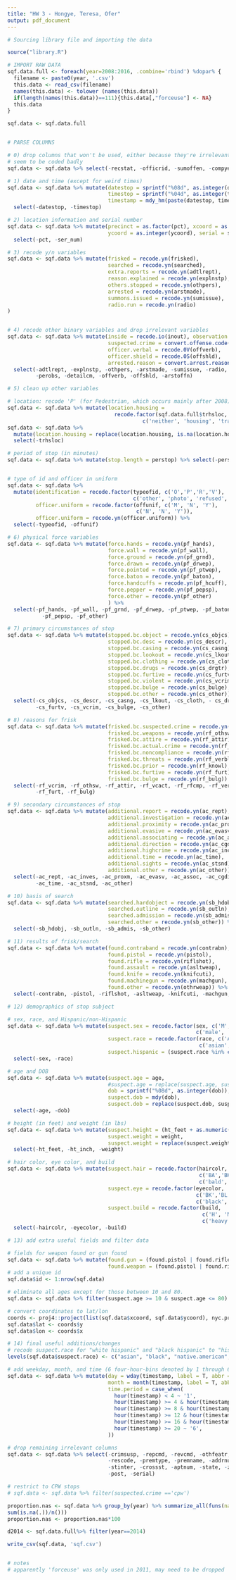 ```yaml
---
title: "HW 3 - Hongye, Teresa, Ofer"
output: pdf_document
---
```


```r
# Sourcing library file and importing the data

source("library.R")
```


```r
# IMPORT RAW DATA
sqf.data.full <- foreach(year=2008:2016, .combine='rbind') %dopar% {
  filename <- paste0(year, '.csv')
  this.data <- read_csv(filename)
  names(this.data) <- tolower (names(this.data))
  if(length(names(this.data))==111){this.data[,"forceuse"] <- NA}
  this.data
}
```


```r
sqf.data <- sqf.data.full


# PARSE COLUMNS

# 0) drop columns that won't be used, either because they're irrelevant or 
# seem to be coded badly
sqf.data <- sqf.data %>% select(-recstat, -officrid, -sumoffen, -compyear, -comppct)

# 1) date and time (except for weird times)
sqf.data <- sqf.data %>% mutate(datestop = sprintf("%08d", as.integer(datestop)),
                                timestop = sprintf("%04d", as.integer(timestop)),
                                timestamp = mdy_hm(paste(datestop, timestop))) %>% 
  select(-datestop, -timestop)

# 2) location information and serial number
sqf.data <- sqf.data %>% mutate(precinct = as.factor(pct), xcoord = as.integer(xcoord),
                                ycoord = as.integer(ycoord), serial = ser_num) %>% 
  select(-pct, -ser_num)

# 3) recode y/n variables
sqf.data <- sqf.data %>% mutate(frisked = recode.yn(frisked), 
                                searched = recode.yn(searched), 
                                extra.reports = recode.yn(adtlrept),
                                reason.explained = recode.yn(explnstp), 
                                others.stopped = recode.yn(othpers),
                                arrested = recode.yn(arstmade),
                                summons.issued = recode.yn(sumissue),
                                radio.run = recode.yn(radio)
) 


# 4) recode other binary variables and drop irrelevant variables
sqf.data <- sqf.data %>% mutate(inside = recode.io(inout), observation.period = perobs,
                                suspected.crime = convert.offense.code(detailcm),
                                officer.verbal = recode.0V(offverb),
                                officer.shield = recode.0S(offshld),
                                arrested.reason = convert.arrest.reasons(arstoffn)) %>% 
  select(-adtlrept, -explnstp, -othpers, -arstmade, -sumissue, -radio, -inout, 
         -perobs, -detailcm, -offverb, -offshld, -arstoffn)

# 5) clean up other variables 

# location: recode 'P' (for Pedestrian, which occurs mainly after 2008) and blank as 'neither'.
sqf.data <- sqf.data %>% mutate(location.housing = 
                                  recode.factor(sqf.data.full$trhsloc, c('P', 'H', 'T'), 
                                           c('neither', 'housing', 'transit')))
sqf.data <- sqf.data %>% 
  mutate(location.housing = replace(location.housing, is.na(location.housing), 'neither')) %>% 
  select(-trhsloc)

# period of stop (in minutes)
sqf.data <- sqf.data %>% mutate(stop.length = perstop) %>% select(-perstop)


# type of id and officer in uniform
sqf.data <- sqf.data %>% 
  mutate(identification = recode.factor(typeofid, c('O','P','R','V'),
                                        c('other', 'photo', 'refused', 'verbal')),
         officer.uniform = recode.factor(offunif, c('M', 'N', 'Y'),
                                         c('N', 'N', 'Y')),
         officer.uniform = recode.yn(officer.uniform)) %>% 
  select(-typeofid, -offunif)

# 6) physical force variables
sqf.data <- sqf.data %>% mutate(force.hands = recode.yn(pf_hands),
                                force.wall = recode.yn(pf_wall),
                                force.ground = recode.yn(pf_grnd),
                                force.drawn = recode.yn(pf_drwep),
                                force.pointed = recode.yn(pf_ptwep),
                                force.baton = recode.yn(pf_baton),
                                force.handcuffs = recode.yn(pf_hcuff),
                                force.pepper = recode.yn(pf_pepsp),
                                force.other = recode.yn(pf_other)
                                ) %>% 
  select(-pf_hands, -pf_wall, -pf_grnd, -pf_drwep, -pf_ptwep, -pf_baton, -pf_hcuff,
           -pf_pepsp, -pf_other)

# 7) primary circumstances of stop
sqf.data <- sqf.data %>% mutate(stopped.bc.object = recode.yn(cs_objcs),
                                stopped.bc.desc = recode.yn(cs_descr),
                                stopped.bc.casing = recode.yn(cs_casng),
                                stopped.bc.lookout = recode.yn(cs_lkout),
                                stopped.bc.clothing = recode.yn(cs_cloth),
                                stopped.bc.drugs = recode.yn(cs_drgtr),
                                stopped.bc.furtive = recode.yn(cs_furtv),
                                stopped.bc.violent = recode.yn(cs_vcrim),
                                stopped.bc.bulge = recode.yn(cs_bulge),
                                stopped.bc.other = recode.yn(cs_other)) %>% 
  select(-cs_objcs, -cs_descr, -cs_casng, -cs_lkout, -cs_cloth, - cs_drgtr, 
         -cs_furtv, -cs_vcrim, -cs_bulge, -cs_other)

# 8) reasons for frisk
sqf.data <- sqf.data %>% mutate(frisked.bc.suspected.crime = recode.yn(rf_vcrim),
                                frisked.bc.weapons = recode.yn(rf_othsw),
                                frisked.bc.attire = recode.yn(rf_attir),
                                frisked.bc.actual.crime = recode.yn(rf_vcact),
                                frisked.bc.noncompliance = recode.yn(rf_rfcmp),
                                frisked.bc.threats = recode.yn(rf_verbl),
                                frisked.bc.prior = recode.yn(rf_knowl),
                                frisked.bc.furtive = recode.yn(rf_furt),
                                frisked.bc.bulge = recode.yn(rf_bulg)) %>% 
  select(-rf_vcrim, -rf_othsw, -rf_attir, -rf_vcact, -rf_rfcmp, -rf_verbl, -rf_knowl,
         -rf_furt, -rf_bulg)

# 9) secondary circumstances of stop
sqf.data <- sqf.data %>% mutate(additional.report = recode.yn(ac_rept),
                                additional.investigation = recode.yn(ac_inves),
                                additional.proximity = recode.yn(ac_proxm),
                                additional.evasive = recode.yn(ac_evasv),
                                additional.associating = recode.yn(ac_assoc),
                                additional.direction = recode.yn(ac_cgdir),
                                additional.highcrime = recode.yn(ac_incid),
                                additional.time = recode.yn(ac_time),
                                additional.sights = recode.yn(ac_stsnd),
                                additional.other = recode.yn(ac_other)) %>% 
  select(-ac_rept, -ac_inves, -ac_proxm, -ac_evasv, -ac_assoc, -ac_cgdir, -ac_incid,
         -ac_time, -ac_stsnd, -ac_other)

# 10) basis of search
sqf.data <- sqf.data %>% mutate(searched.hardobject = recode.yn(sb_hdobj),
                                searched.outline = recode.yn(sb_outln),
                                searched.admission = recode.yn(sb_admis),
                                searched.other = recode.yn(sb_other)) %>% 
  select(-sb_hdobj, -sb_outln, -sb_admis, -sb_other)

# 11) results of frisk/search
sqf.data <- sqf.data %>% mutate(found.contraband = recode.yn(contrabn),
                                found.pistol = recode.yn(pistol),
                                found.rifle = recode.yn(riflshot),
                                found.assault = recode.yn(asltweap),
                                found.knife = recode.yn(knifcuti),
                                found.machinegun = recode.yn(machgun),
                                found.other = recode.yn(othrweap)) %>% 
  select(-contrabn, -pistol, -riflshot, -asltweap, -knifcuti, -machgun, -othrweap)

# 12) demographics of stop subject

# sex, race, and Hispanic/non-Hispanic
sqf.data <- sqf.data %>% mutate(suspect.sex = recode.factor(sex, c('M', 'F'),
                                                            c('male', 'female')),
                                suspect.race = recode.factor(race, c('A','B','I','P','Q','W','Z'),
                                                             c('asian','black','native american','black hispanic','white hispanic','white','other')),
                                suspect.hispanic = (suspect.race %in% c('black hispanic','white hispanic'))) %>% 
  select(-sex, -race)

# age and DOB
sqf.data <- sqf.data %>% mutate(suspect.age = age, 
                                #suspect.age = replace(suspect.age, suspect.age > 100, NA),
                                dob = sprintf("%08d", as.integer(dob)),
                                suspect.dob = mdy(dob),
                                suspect.dob = replace(suspect.dob, suspect.dob=='1900-12-31', NA)) %>% 
  select(-age, -dob)

# height (in feet) and weight (in lbs)
sqf.data <- sqf.data %>% mutate(suspect.height = (ht_feet + as.numeric(ht_inch)/12),
                                suspect.weight = weight,
                                suspect.weight = replace(suspect.weight, suspect.weight >= 700, NA)) %>% 
  select(-ht_feet, -ht_inch, -weight)

# hair color, eye color, and build
sqf.data <- sqf.data %>% mutate(suspect.hair = recode.factor(haircolr, 
                                                             c('BA','BK','BL','BR','DY','FR','GY', 'RD', 'SN', 'SP', 'WH', 'XX', 'ZZ'),
                                                             c('bald', 'black', 'blond', 'brown', 'dyed', 'frosted', 'gray', 'red', 'sandy', 'salt and pepper', 'white', 'unknown', 'other')),
                                suspect.eye = recode.factor(eyecolor,
                                                            c('BK','BL','BR','GY','GR','HA', 'MA', 'Z', 'ZZ', 'P', 'PK','DF', 'XX',  'MC', 'VI'),
                                                            c('black','blue','brown','gray','green','hazel', 'maroon',  'other', 'other','pink','pink', 'two different','unknown', 'unknown','violet')),
                                suspect.build = recode.factor(build,
                                                              c('H', 'M', 'T', 'U', 'Z'),
                                                              c('heavy', 'medium', 'thin', 'muscular', 'unknown'))) %>% 
  select(-haircolr, -eyecolor, -build)

# 13) add extra useful fields and filter data

# fields for weapon found or gun found
sqf.data <- sqf.data %>% mutate(found.gun = (found.pistol | found.rifle | found.machinegun | found.assault),
                                found.weapon = (found.pistol | found.rifle | found.machinegun| found.assault | found.knife | found.other))
# add a unique id
sqf.data$id <- 1:nrow(sqf.data)

# eliminate all ages except for those between 10 and 80.
sqf.data <- sqf.data %>% filter(suspect.age >= 10 & suspect.age <= 80)

# convert coordinates to lat/lon
coords <- proj4::project(list(sqf.data$xcoord, sqf.data$ycoord), nyc.proj, inverse=TRUE)
sqf.data$lat <- coords$y
sqf.data$lon <- coords$x

# 14) final useful additions/changes
# recode suspect.race for "white hispanic" and "black hispanic" to "hispanic"
levels(sqf.data$suspect.race) <- c("asian", "black", "native.american", "hispanic", "hispanic", "white", "other")

# add weekday, month, and time (6 four-hour-bins denoted by 1 through 6)
sqf.data <- sqf.data %>% mutate(day = wday(timestamp, label = T, abbr = F),
                                month = month(timestamp, label = T, abbr = F),
                                time.period = case_when(
                                  hour(timestamp) < 4 ~ '1',
                                  hour(timestamp) >= 4 & hour(timestamp) < 8 ~ '2',
                                  hour(timestamp) >= 8 & hour(timestamp) < 12 ~ '3',
                                  hour(timestamp) >= 12 & hour(timestamp) < 16 ~ '4',
                                  hour(timestamp) >= 16 & hour(timestamp) < 20 ~ '5',
                                  hour(timestamp) >= 20 ~ '6',
                                ))

# drop remaining irrelevant columns
sqf.data <- sqf.data %>% select(-crimsusp, -repcmd, -revcmd, -othfeatr, -addrtyp, 
                                -rescode, -premtype, -premname, -addrnum, -stname,
                                -stinter, -crossst, -aptnum, -state, -zip, -addrpct,
                                -post, -serial)

# restrict to CPW stops
# sqf.data <- sqf.data %>% filter(suspected.crime =='cpw')

proportion.nas <- sqf.data %>% group_by(year) %>% summarize_all(funs(nas =
sum(is.na(.))/n()))
proportion.nas <- proportion.nas*100

d2014 <- sqf.data.full%>% filter(year==2014)

write_csv(sqf.data, 'sqf.csv')


# notes
# apparently 'forceuse' was only used in 2011, may need to be dropped
```
